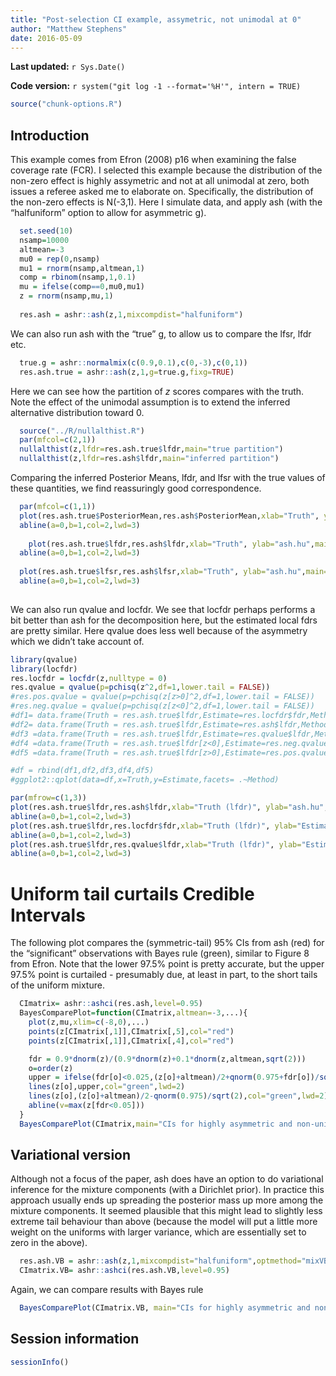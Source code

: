 ```yaml
---
title: "Post-selection CI example, assymetric, not unimodal at 0"
author: "Matthew Stephens"
date: 2016-05-09
---
```


**Last updated:** `r Sys.Date()`

**Code version:** `r system("git log -1 --format='%H'", intern = TRUE)`

```r
source("chunk-options.R")
```


## Introduction

This example comes from Efron (2008) p16 when examining the false coverage rate (FCR). 
I selected this example because the distribution of the non-zero effect is
highly assymetric and not at all unimodal at zero, both issues a referee asked me
to elaborate on. Specifically, the distribution of the non-zero effects is N(-3,1).
Here I simulate data, and apply ash (with the "halfuniform" option to allow for asymmetric g).

```r
  set.seed(10)
  nsamp=10000
  altmean=-3
  mu0 = rep(0,nsamp)
  mu1 = rnorm(nsamp,altmean,1)
  comp = rbinom(nsamp,1,0.1)
  mu = ifelse(comp==0,mu0,mu1)
  z = rnorm(nsamp,mu,1)
  
  res.ash = ashr::ash(z,1,mixcompdist="halfuniform")

```


We can also run ash with the "true" g, to allow us to compare the lfsr, lfdr etc. 
```r
  true.g = ashr::normalmix(c(0.9,0.1),c(0,-3),c(0,1))
  res.ash.true = ashr::ash(z,1,g=true.g,fixg=TRUE)
```

Here we can see how the partition of $z$ scores compares with the truth. Note the effect of the unimodal assumption is to extend the inferred alternative distribution toward 0.
```r
  source("../R/nullalthist.R")
  par(mfcol=c(2,1))
  nullalthist(z,lfdr=res.ash.true$lfdr,main="true partition")
  nullalthist(z,lfdr=res.ash$lfdr,main="inferred partition")
```

Comparing the inferred Posterior Means, lfdr, and lfsr with the true values of these quantities, we find reassuringly good correspondence.
```r
  par(mfcol=c(1,1))
  plot(res.ash.true$PosteriorMean,res.ash$PosteriorMean,xlab="Truth", ylab="ash.hu",main="Posterior Mean (inferred vs truth)",xlim=c(-6,1),ylim=c(-6,1))
  abline(a=0,b=1,col=2,lwd=3)
  
    plot(res.ash.true$lfdr,res.ash$lfdr,xlab="Truth", ylab="ash.hu",main="lfdr (inferred vs truth)",xlim=c(0,1),ylim=c(0,1))
  abline(a=0,b=1,col=2,lwd=3)
  
  plot(res.ash.true$lfsr,res.ash$lfsr,xlab="Truth", ylab="ash.hu",main="lfsr (inferred vs truth)",xlim=c(0,1),ylim=c(0,1))
  abline(a=0,b=1,col=2,lwd=3)
  
```

We can also run qvalue and locfdr. We see that locfdr perhaps performs a bit better than ash for the decomposition here, but the estimated local fdrs are pretty similar. Here qvalue does less well because of the asymmetry which we didn't take account of.
```r
library(qvalue)
library(locfdr)
res.locfdr = locfdr(z,nulltype = 0)
res.qvalue = qvalue(p=pchisq(z^2,df=1,lower.tail = FALSE))  
#res.pos.qvalue = qvalue(p=pchisq(z[z>0]^2,df=1,lower.tail = FALSE))  
#res.neg.qvalue = qvalue(p=pchisq(z[z<0]^2,df=1,lower.tail = FALSE))  
#df1= data.frame(Truth = res.ash.true$lfdr,Estimate=res.locfdr$fdr,Method="locfdr")
#df2= data.frame(Truth = res.ash.true$lfdr,Estimate=res.ash$lfdr,Method="ash.hu")
#df3 =data.frame(Truth = res.ash.true$lfdr,Estimate=res.qvalue$lfdr,Method="qvalue")
#df4 =data.frame(Truth = res.ash.true$lfdr[z<0],Estimate=res.neg.qvalue$lfdr,Method="qvalue (-)")
#df5 =data.frame(Truth = res.ash.true$lfdr[z>0],Estimate=res.pos.qvalue$lfdr,Method="qvalue (+)")

#df = rbind(df1,df2,df3,df4,df5)
#ggplot2::qplot(data=df,x=Truth,y=Estimate,facets= .~Method)

par(mfrow=c(1,3))
plot(res.ash.true$lfdr,res.ash$lfdr,xlab="Truth (lfdr)", ylab="ash.hu",main="ash.hu",xlim=c(0,1),ylim=c(0,1))
abline(a=0,b=1,col=2,lwd=3)
plot(res.ash.true$lfdr,res.locfdr$fdr,xlab="Truth (lfdr)", ylab="Estimate",main="locfdr",xlim=c(0,1),ylim=c(0,1))
abline(a=0,b=1,col=2,lwd=3)
plot(res.ash.true$lfdr,res.qvalue$lfdr,xlab="Truth (lfdr)", ylab="Estimate",main="qvalue",xlim=c(0,1),ylim=c(0,1))
abline(a=0,b=1,col=2,lwd=3)

```


# Uniform tail curtails Credible Intervals

The following plot compares the (symmetric-tail) 95% CIs from ash (red) for the "significant" observations with Bayes rule (green), similar to Figure 8 from Efron. Note that the lower 97.5% point is pretty accurate, but the upper 97.5% point is curtailed - presumably due, at least in part, to the short tails of the uniform mixture.
```r
  CImatrix= ashr::ashci(res.ash,level=0.95)
  BayesComparePlot=function(CImatrix,altmean=-3,...){
    plot(z,mu,xlim=c(-8,0),...)
    points(z[CImatrix[,1]],CImatrix[,5],col="red")
    points(z[CImatrix[,1]],CImatrix[,4],col="red")

    fdr = 0.9*dnorm(z)/(0.9*dnorm(z)+0.1*dnorm(z,altmean,sqrt(2)))
    o=order(z)
    upper = ifelse(fdr[o]<0.025,(z[o]+altmean)/2+qnorm(0.975+fdr[o])/sqrt(2),0)
    lines(z[o],upper,col="green",lwd=2)
    lines(z[o],(z[o]+altmean)/2-qnorm(0.975)/sqrt(2),col="green",lwd=2)
    abline(v=max(z[fdr<0.05]))
  }
  BayesComparePlot(CImatrix,main="CIs for highly asymmetric and non-unimodal-at-zero data")
```




## Variational version

Although not a focus of the paper, ash does have an option to do variational inference for the mixture components (with a Dirichlet prior). In practice this approach usually
ends up spreading the posterior mass up more among the mixture components. It
seemed plausible that this might lead to slightly less extreme tail behaviour than
above (because the model will put a little more weight on the uniforms with larger variance, which are essentially set to zero in the above).

```r
  res.ash.VB = ashr::ash(z,1,mixcompdist="halfuniform",optmethod="mixVBEM")
  CImatrix.VB= ashr::ashci(res.ash.VB,level=0.95)
```

Again, we can compare results with Bayes rule
```r
  BayesComparePlot(CImatrix.VB, main="CIs for highly asymmetric and non-unimodal-at-zero data \n Variational Version")
```


## Session information

```r
sessionInfo()
```

